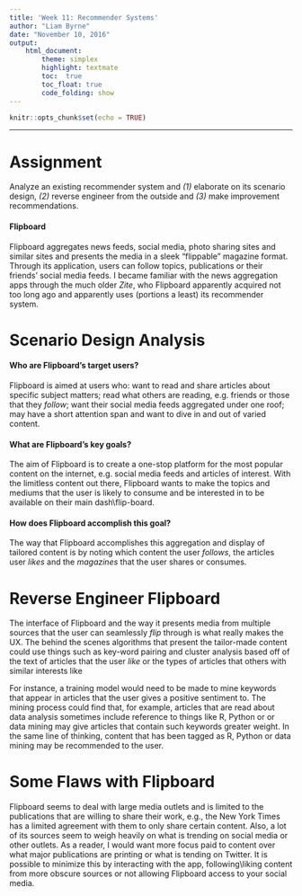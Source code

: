 ```yaml
---
title: 'Week 11: Recommender Systems'
author: "Liam Byrne"
date: "November 10, 2016"
output:
    html_document:
        theme: simplex
        highlight: textmate
        toc:  true
        toc_float: true
        code_folding: show
---
```


```r
knitr::opts_chunk$set(echo = TRUE)
```

* * *

# Assignment

Analyze an existing recommender system and *(1)* elaborate on its scenario design, *(2)* reverse engineer from the outside and *(3)* make improvement recommendations.

#### Flipboard

Flipboard aggregates news feeds, social media, photo sharing sites and similar sites and presents the media in a sleek "flippable" magazine format. Through its application, users can follow topics, publications or their friends' social media feeds. I became familiar with the news aggregation apps through the much older *Zite*, who Flipboard apparently acquired not too long ago and apparently uses (portions a least) its recommender system.

# Scenario Design Analysis

#### Who are Flipboard's target users?

Flipboard is aimed at users who: want to read and share articles about specific subject matters; read what others are reading, e.g. friends or those that they *follow*; want their social media feeds aggregated under one roof; may have a short attention span and want to dive in and out of varied content.

#### What are Flipboard's key goals?

The aim of Flipboard is to create a one-stop platform for the most popular content on the internet, e.g. social media feeds and articles of interest. With the limitless content out there, Flipboard wants to make the topics and mediums that the user is likely to consume and be interested in to be available on their main dash\\flip-board.

#### How does Flipboard accomplish this goal?

The way that Flipboard accomplishes this aggregation and display of tailored content is by noting which content the user *follows*, the articles user *likes* and the *magazines* that the user shares or consumes.

# Reverse Engineer Flipboard

The interface of Flipboard and the way it presents media from multiple sources that the user can seamlessly *flip* through is what really makes the UX. The behind the scenes algorithms that present the tailor-made content could use things such as key-word pairing and cluster analysis based off of the text of articles that the user *like* or the types of articles that others with similar interests like

For instance, a training model would need to be made to mine keywords that appear in articles that the user gives a positive sentiment to. The mining process could find that, for example, articles that are read about data analysis sometimes include reference to things like R, Python or or data mining may give articles that contain such keywords greater weight. In the same line of thinking, content that has been tagged as R, Python or data mining may be recommended to the user.

# Some Flaws with Flipboard

Flipboard seems to deal with large media outlets and is limited to the publications that are willing to share their work, e.g., the New York Times has a limited agreement with them to only share certain content. Also, a lot of its sources seem to weigh heavily on what is trending on social media or other outlets. As a reader, I would want more focus paid to content over what major publications are printing or what is tending on Twitter. It is possible to minimize this by interacting with the app, following\\liking content from more obscure sources or not allowing Flipboard access to your social media.